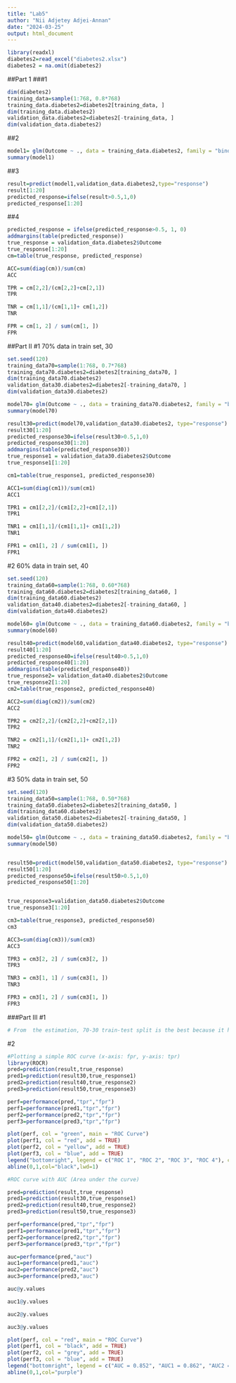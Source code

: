 ```yaml
---
title: "Lab5"
author: "Nii Adjetey Adjei-Annan"
date: "2024-03-25"
output: html_document
---
```


```r
library(readxl)
diabetes2=read_excel("diabetes2.xlsx")
diabetes2 = na.omit(diabetes2)


```
##Part 1
###1
```r
dim(diabetes2)
training_data=sample(1:768, 0.8*768) 
training_data.diabetes2=diabetes2[training_data, ]
dim(training_data.diabetes2)
validation_data.diabetes2=diabetes2[-training_data, ]
dim(validation_data.diabetes2)

```

##2
```r

model1= glm(Outcome ~ ., data = training_data.diabetes2, family = "binomial")
summary(model1)

```



##3
```r
result=predict(model1,validation_data.diabetes2,type="response")
result[1:20] 
predicted_response=ifelse(result>0.5,1,0)
predicted_response[1:20]


```

##4
```r

predicted_response = ifelse(predicted_response>0.5, 1, 0)
addmargins(table(predicted_response))
true_response = validation_data.diabetes2$Outcome
true_response[1:20]
cm=table(true_response, predicted_response) 

ACC=sum(diag(cm))/sum(cm)
ACC

TPR = cm[2,2]/(cm[2,2]+cm[2,1])
TPR

TNR = cm[1,1]/(cm[1,1]+ cm[1,2])
TNR

FPR = cm[1, 2] / sum(cm[1, ])
FPR
```

##Part II
#1 70% data in train set, 30
```r
set.seed(120)
training_data70=sample(1:768, 0.7*768) 
training_data70.diabetes2=diabetes2[training_data70, ]
dim(training_data70.diabetes2)
validation_data30.diabetes2=diabetes2[-training_data70, ]
dim(validation_data30.diabetes2)

model70= glm(Outcome ~ ., data = training_data70.diabetes2, family = "binomial")
summary(model70)

result30=predict(model70,validation_data30.diabetes2, type="response")
result30[1:20]
predicted_response30=ifelse(result30>0.5,1,0)
predicted_response30[1:20]
addmargins(table(predicted_response30))
true_response1 = validation_data30.diabetes2$Outcome
true_response1[1:20]

cm1=table(true_response1, predicted_response30) 

ACC1=sum(diag(cm1))/sum(cm1)
ACC1

TPR1 = cm1[2,2]/(cm1[2,2]+cm1[2,1])
TPR1

TNR1 = cm1[1,1]/(cm1[1,1]+ cm1[1,2])
TNR1

FPR1 = cm1[1, 2] / sum(cm1[1, ])
FPR1

```



#2 60% data in train set, 40
```r
set.seed(120)
training_data60=sample(1:768, 0.60*768) 
training_data60.diabetes2=diabetes2[training_data60, ]
dim(training_data60.diabetes2)
validation_data40.diabetes2=diabetes2[-training_data60, ]
dim(validation_data40.diabetes2)

model60= glm(Outcome ~ ., data = training_data60.diabetes2, family = "binomial")
summary(model60)

result40=predict(model60,validation_data40.diabetes2, type="response")
result40[1:20]
predicted_response40=ifelse(result40>0.5,1,0)
predicted_response40[1:20]
addmargins(table(predicted_response40))
true_response2= validation_data40.diabetes2$Outcome
true_response2[1:20]
cm2=table(true_response2, predicted_response40) 

ACC2=sum(diag(cm2))/sum(cm2)
ACC2

TPR2 = cm2[2,2]/(cm2[2,2]+cm2[2,1])
TPR2

TNR2 = cm2[1,1]/(cm2[1,1]+ cm2[1,2])
TNR2

FPR2 = cm2[1, 2] / sum(cm2[1, ])
FPR2
```


#3 50% data in train set, 50
```r
set.seed(120)
training_data50=sample(1:768, 0.50*768) 
training_data50.diabetes2=diabetes2[training_data50, ]
dim(training_data60.diabetes2)
validation_data50.diabetes2=diabetes2[-training_data50, ]
dim(validation_data50.diabetes2)

model50= glm(Outcome ~ ., data = training_data50.diabetes2, family = "binomial")
summary(model50)


result50=predict(model50,validation_data50.diabetes2, type="response")
result50[1:20] 
predicted_response50=ifelse(result50>0.5,1,0)
predicted_response50[1:20] 


true_response3=validation_data50.diabetes2$Outcome
true_response3[1:20]

cm3=table(true_response3, predicted_response50)
cm3

ACC3=sum(diag(cm3))/sum(cm3)
ACC3

TPR3 = cm3[2, 2] / sum(cm3[2, ])
TPR3

TNR3 = cm3[1, 1] / sum(cm3[1, ])
TNR3

FPR3 = cm3[1, 2] / sum(cm3[1, ])
FPR3
```



###Part III
#1
```r
# From  the estimation, 70-30 train-test split is the best because it has the highest accuracy rate of 0.78 and a relatively low  false positive rate of 0.11. 
```


#2
```r
#Plotting a simple ROC curve (x-axis: fpr, y-axis: tpr)
library(ROCR)
pred=prediction(result,true_response)
pred1=prediction(result30,true_response1)
pred2=prediction(result40,true_response2)
pred3=prediction(result50,true_response3)

perf=performance(pred,"tpr","fpr")
perf1=performance(pred1,"tpr","fpr")
perf2=performance(pred2,"tpr","fpr")
perf3=performance(pred3,"tpr","fpr")

plot(perf, col = "green", main = "ROC Curve")
plot(perf1, col = "red", add = TRUE)
plot(perf2, col = "yellow", add = TRUE)
plot(perf3, col = "blue", add = TRUE)
legend("bottomright", legend = c("ROC 1", "ROC 2", "ROC 3", "ROC 4"), col = c("green", "red", "yellow", "blue"), lty = 1)
abline(0,1,col="black",lwd=1)
```
```r
#ROC curve with AUC (Area under the curve)

pred=prediction(result,true_response)
pred1=prediction(result30,true_response1)
pred2=prediction(result40,true_response2)
pred3=prediction(result50,true_response3)

perf=performance(pred,"tpr","fpr")
perf1=performance(pred1,"tpr","fpr")
perf2=performance(pred2,"tpr","fpr")
perf3=performance(pred3,"tpr","fpr")

auc=performance(pred,"auc")
auc1=performance(pred1,"auc")
auc2=performance(pred2,"auc")
auc3=performance(pred3,"auc")

auc@y.values

auc1@y.values

auc2@y.values

auc3@y.values
```



```r
plot(perf, col = "red", main = "ROC Curve")
plot(perf1, col = "black", add = TRUE)
plot(perf2, col = "grey", add = TRUE)
plot(perf3, col = "blue", add = TRUE)
legend("bottomright", legend = c("AUC = 0.852", "AUC1 = 0.862", "AUC2 = 0.841", "AUC3 = 0.846"), col = c("red", "black", "grey", "blue"), lty = 1)
abline(0,1,col="purple")
```





